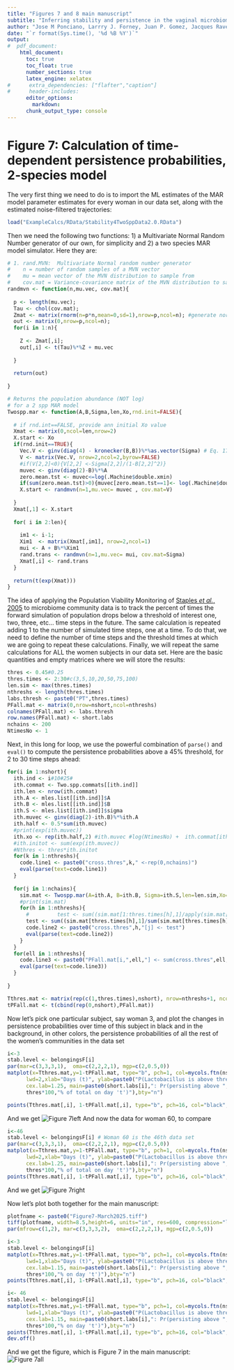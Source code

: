 ```yaml
---
title: "Figures 7 and 8 main manuscript"
subtitle: "Inferring stability and persistence in the vaginal microbiome: A stochastic model of ecological dynamics"
author: "Jose M Ponciano, Larrry J. Forney, Juan P. Gomez, Jacques Ravel"
date: "`r format(Sys.time(), '%d %B %Y')`"
output:
#  pdf_document:
    html_document:
      toc: true
      toc_float: true
      number_sections: true
      latex_engine: xelatex
#      extra_dependencies: ["flafter","caption"]
#      header-includes:
      editor_options:
        markdown: 
      chunk_output_type: console
---
```



# Figure 7: Calculation of time-dependent persistence probabilities, 2-species model

The very first thing we need to do is to import the ML estimates of the MAR model
parameter estimates for every woman in our data set, along with the estimated noise-filtered trajectories:
```r
load("ExampleCalcs/RData/Stability4TwoSppData2.0.RData")
```


Then we need the following two functions:  1) a Multivariate Normal Random Number 
generator of our own, for simplicity and 2) a two species MAR model simulator.  Here they are:

```r
# 1. rand.MVN:  Multivariate Normal random number generator
#    n = number of random samples of a MVN vector
#    mu = mean vector of the MVN distribution to sample from
#    cov.mat = Variance-covariance matrix of the MVN distribution to sample from
randmvn <- function(n,mu.vec, cov.mat){
  
  p <- length(mu.vec);
  Tau <- chol(cov.mat);
  Zmat <- matrix(rnorm(n=p*n,mean=0,sd=1),nrow=p,ncol=n); #generate normal deviates outside loop
  out <- matrix(0,nrow=p,ncol=n);
  for(i in 1:n){
    
    Z <- Zmat[,i];
    out[,i] <- t(Tau)%*%Z + mu.vec
    
  }
  
  return(out)
  
}

# Returns the population abundance (NOT log)
# for a 2 spp MAR model
Twospp.mar <- function(A,B,Sigma,len,Xo,rnd.init=FALSE){
  
  # if rnd.int==FALSE, provide ann initial Xo value
  Xmat <- matrix(0,ncol=len,nrow=2)
  X.start <- Xo
  if(rnd.init==TRUE){
    Vec.V <- ginv(diag(4) - kronecker(B,B))%*%as.vector(Sigma) # Eq. 17th Ives et al 2003
    V <- matrix(Vec.V, nrow=2,ncol=2,byrow=FALSE)
    #if(V[2,2]<0){V[2,2] <-Sigma[2,2]/(1-B[2,2]^2)}
    muvec <- ginv(diag(2)-B)%*%A
    zero.mean.tst <- muvec<=log(.Machine$double.xmin)
    if(sum(zero.mean.tst)>0){muvec[zero.mean.tst==1]<- log(.Machine$double.xmin)}
    X.start <- randmvn(n=1,mu.vec= muvec , cov.mat=V)
    
  }
  Xmat[,1] <- X.start
  
  for( i in 2:len){
    
    im1 <- i-1;
    Xim1  <- matrix(Xmat[,im1], nrow=2,ncol=1)
    mui <- A + B%*%Xim1
    rand.trans <- randmvn(n=1,mu.vec= mui, cov.mat=Sigma)
    Xmat[,i] <- rand.trans
  }
  
  return(t(exp(Xmat)))	
}


```

The idea of applying the Population Viability Monitoring of [Staples *et al.*, 2005](https://conbio.onlinelibrary.wiley.com/doi/full/10.1111/j.1523-1739.2005.00283.x) to microbiome community data is to track the percent of times the forward simulation of population drops below a threshold of interest one, two, three, etc... time steps in the future.  The same calculation is repeated adding 1 to the number of simulated time steps, one at a time.  To do that, we need to define the number of time steps and the threshold times at which we are going to repeat these calculations.  Finally, we will repeat the same calculations for ALL the women subjects in our data set.  Here are the basic quantities and empty matrices where we will store the results: 

```r
thres <- 0.45#0.25
thres.times <- 2:30#c(3,5,10,20,50,75,100)
len.sim <- max(thres.times)
nthreshs <- length(thres.times)
labs.thresh <- paste0("PT",thres.times)
PFall.mat <- matrix(0,nrow=nshort,ncol=nthreshs)
colnames(PFall.mat) <- labs.thresh
row.names(PFall.mat) <- short.labs
nchains <- 200
NtimesNo <- 1

```
Next, in this long for loop, we use the powerful combination of `parse()` and `eval()` to compute the persistence probabilities above a 45% threshold, for 2 to 30 time steps ahead:


```r
for(i in 1:nshort){
  ith.ind <- i#10#25#
  ith.commat <- Two.spp.commats[[ith.ind]]
  ith.len <- nrow(ith.commat)
  ith.A <- mles.list[[ith.ind]]$A
  ith.B <- mles.list[[ith.ind]]$B
  ith.S <- mles.list[[ith.ind]]$sigma
  ith.muvec <- ginv(diag(2)-ith.B)%*%ith.A
  ith.half <- 0.5*sum(ith.muvec)
  #print(exp(ith.muvec))
  ith.xo <- rep(ith.half,2) #ith.muvec #log(NtimesNo) +  ith.commat[ith.len,]
  #ith.initot <- sum(exp(ith.muvec))
  #Nthres <- thres*ith.initot
  for(k in 1:nthreshs){
    code.line1 <- paste0("cross.thres",k," <-rep(0,nchains)")
    eval(parse(text=code.line1))
  }
  
  for(j in 1:nchains){
    sim.mat <- Twospp.mar(A=ith.A, B=ith.B, Sigma=ith.S,len=len.sim,Xo=ith.xo,rnd.init=FALSE)
    #print(sim.mat)
    for(h in 1:nthreshs){
      #			test <- sum((sim.mat[1:thres.times[h],1]/apply(sim.mat[1:thres.times[h],],1,sum))<thres)>0			
      test <- sum((sim.mat[thres.times[h],1]/sum(sim.mat[thres.times[h],]))<thres)>0
      code.line2 <- paste0("cross.thres",h,"[j] <- test")
      eval(parse(text=code.line2))
    }
  }
  for(ell in 1:nthreshs){
    code.line3 <- paste0("PFall.mat[i,",ell,"] <- sum(cross.thres",ell,")/nchains")
    eval(parse(text=code.line3))
  }  
  
}	

Tthres.mat <- matrix(rep(c(1,thres.times),nshort), nrow=nthreshs+1, ncol=nshort,byrow=FALSE)
tPFall.mat <- t(cbind(rep(0,nshort),PFall.mat))

```

Now let's pick one particular subject, say woman 3, and plot the changes in persistence probabilities over time of this subject in black and in the background, in other colors, the persistence probabilities of all the rest of the women's communities in the data set
```r
i<-3
stab.level <- belongingsF[i]
par(mar=c(3,3,3,1),  oma=c(2,2,2,1), mgp=c(2,0.5,0))
matplot(x=Tthres.mat,y=1-tPFall.mat, type="b", pch=1, col=mycols.ftn(nshort), 
      lwd=2,xlab="Days (t)", ylab=paste0("P(Lactobacillus is above threshold)"), 
      cex.lab=1.25, main=paste0(short.labs[i],": Pr(persisting above ",
      thres*100,"% of total on day 't')"),bty="n")

points(Tthres.mat[,i], 1-tPFall.mat[,i], type="b", pch=16, col="black", lwd=2)

```
And we get
![Figure 7left](./ExampleFigures/Woman3PersistenceProbs.JPEG)
And now the data for woman 60, to compare

```r

i<-46
stab.level <- belongingsF[i] # Woman 60 is the 46th data set
par(mar=c(3,3,3,1),  oma=c(2,2,2,1), mgp=c(2,0.5,0))
matplot(x=Tthres.mat,y=1-tPFall.mat, type="b", pch=1, col=mycols.ftn(nshort), 
      lwd=2,xlab="Days (t)", ylab=paste0("P(Lactobacillus is above threshold)"), 
      cex.lab=1.25, main=paste0(short.labs[i],": Pr(persisting above ",
      thres*100,"% of total on day 't')"),bty="n")
points(Tthres.mat[,i], 1-tPFall.mat[,i], type="b", pch=16, col="black", lwd=2)

```

And we get
![Figure 7right](./ExampleFigures/Woman60PersistenceProbs.JPEG)


Now let's plot both together for the main manuscript:


```r

plotfname <- paste0("Figure7-March2025.tiff")	
tiff(plotfname, width=8.5,height=6, units="in", res=600, compression="lzw",type="cairo", family="times")
par(mfrow=c(1,2), mar=c(3,3,3,2),  oma=c(2,2,2,1), mgp=c(2,0.5,0))

i<-3
stab.level <- belongingsF[i] 
matplot(x=Tthres.mat,y=1-tPFall.mat, type="b", pch=1, col=mycols.ftn(nshort), 
      lwd=1,xlab="Days (t)", ylab=paste0("P(Lactobacillus is above threshold)"), 
      cex.lab=1.15, main=paste0(short.labs[i],": Pr(persisting above ",
      thres*100,"% on day 't')"),bty="n")
points(Tthres.mat[,i], 1-tPFall.mat[,i], type="b", pch=16, col="black", lwd=2)

i<- 46
stab.level <- belongingsF[i] 
matplot(x=Tthres.mat,y=1-tPFall.mat, type="b", pch=1, col=mycols.ftn(nshort), 
      lwd=1,xlab="Days (t)", ylab=paste0("P(Lactobacillus is above threshold)"), 
      cex.lab=1.15, main=paste0(short.labs[i],": Pr(persisting above ",
      thres*100,"% on day 't')"),bty="n")
points(Tthres.mat[,i], 1-tPFall.mat[,i], type="b", pch=16, col="black", lwd=2)
dev.off()


```
And we get the figure, which is Figure 7 in the main manuscript:
![Figure 7all](./ExampleFigures/PersistenceProbsW3andW60.JPEG)
